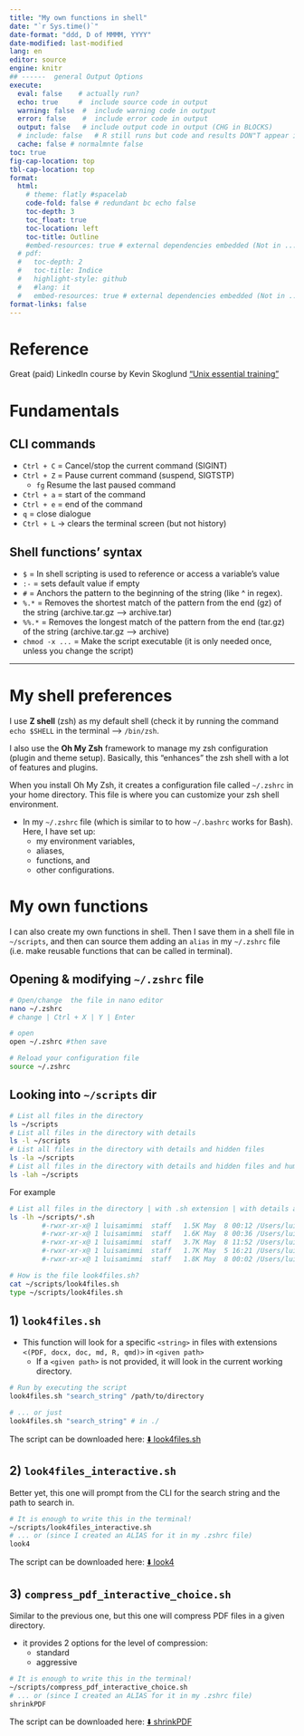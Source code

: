 ```yaml
---
title: "My own functions in shell"
date: "`r Sys.time()`"
date-format: "ddd, D of MMMM, YYYY"
date-modified: last-modified
lang: en
editor: source
engine: knitr
## ------  general Output Options
execute:     
  eval: false    # actually run? 
  echo: true     #  include source code in output
  warning: false  #  include warning code in output
  error: false    #  include error code in output
  output: false   # include output code in output (CHG in BLOCKS)
  # include: false   # R still runs but code and results DON"T appear in output  
  cache: false # normalmnte false
toc: true
fig-cap-location: top
tbl-cap-location: top
format:
  html:
    # theme: flatly #spacelab
    code-fold: false # redundant bc echo false 
    toc-depth: 3
    toc_float: true
    toc-location: left
    toc-title: Outline
    #embed-resources: true # external dependencies embedded (Not in ..._files/)
  # pdf:
  #   toc-depth: 2
  #   toc-title: Indice
  #   highlight-style: github
  #   #lang: it
  #   embed-resources: true # external dependencies embedded (Not in ..._files/)
format-links: false
---
```


# Reference

Great (paid) LinkedIn course by Kevin Skoglund ["Unix essential training"](https://www.linkedin.com/learning/unix-essential-training/unix-text-editors)

# Fundamentals 

## CLI commands

+ `Ctrl + C` = Cancel/stop the current command (SIGINT)
+ `Ctrl + Z` = Pause current command (suspend, SIGTSTP)
  + `fg`	Resume the last paused command
+ `Ctrl + a` = start of the command
+ `Ctrl + e` = end of the command
+ `q` = close dialogue
+ `Ctrl + L` → clears the terminal screen (but not history)


## Shell functions' syntax

+ `$` = In shell scripting is used to reference or access a variable's value
+ `:-` = sets default value if empty
+ `#` = Anchors the pattern to the beginning of the string (like ^ in regex).
+ `%.*` = Removes the shortest match of the pattern from the end (gz) of the string (archive.tar.gz --> archive.tar)
+ `%%.*` = Removes the longest match of the pattern from the end (tar.gz) of the string (archive.tar.gz --> archive)
+ `chmod -x ...` = Make the script executable (it is only needed once, unless you change the script)


---

# My shell preferences

I use **Z shell** (zsh) as my default shell (check it by running the command `echo $SHELL` in the terminal --> `/bin/zsh`. 

I also use the **Oh My Zsh** framework to manage my zsh configuration (plugin and theme setup). Basically, this "enhances" the zsh shell with a lot of features and plugins.

When you install Oh My Zsh, it creates a configuration file called `~/.zshrc` in your home directory. This file is where you can customize your zsh shell environment.

+ In my `~/.zshrc` file (which is similar to to how `~/.bashrc` works for Bash). Here, I have set up:
	+ my environment variables, 
	+ aliases, 
	+ functions, and 
	+ other configurations.


# My own functions 

I can also create my own functions in shell. Then I save them in a shell file in `~/scripts`, and then can source them adding an `alias` in my `~/.zshrc` file (i.e. make reusable functions that can be called in terminal).

## Opening & modifying `~/.zshrc` file

```bash
# Open/change  the file in nano editor
nano ~/.zshrc
# change | Ctrl + X | Y | Enter

# open 
open ~/.zshrc #then save 

# Reload your configuration file
source ~/.zshrc
```

## Looking into `~/scripts` dir

```bash
# List all files in the directory
ls ~/scripts
# List all files in the directory with details
ls -l ~/scripts
# List all files in the directory with details and hidden files
ls -la ~/scripts
# List all files in the directory with details and hidden files and human readable sizes
ls -lah ~/scripts
```

For example 
```bash
# List all files in the directory | with .sh extension | with details and human readable sizes 
ls -lh ~/scripts/*.sh  
		#-rwxr-xr-x@ 1 luisamimmi  staff   1.5K May  8 00:12 /Users/luisamimmi/scripts/compress_pdf.sh
		#-rwxr-xr-x@ 1 luisamimmi  staff   1.6K May  8 00:36 /Users/luisamimmi/scripts/compress_pdf_interactive.sh
		#-rwxr-xr-x@ 1 luisamimmi  staff   3.7K May  8 11:52 /Users/luisamimmi/scripts/compress_pdf_interactive_choice.sh
		#-rwxr-xr-x@ 1 luisamimmi  staff   1.7K May  5 16:21 /Users/luisamimmi/scripts/look4files.sh
		#-rwxr-xr-x@ 1 luisamimmi  staff   1.8K May  8 00:02 /Users/luisamimmi/scripts/look4files_interactive.sh
```


```bash
# How is the file look4files.sh?
cat ~/scripts/look4files.sh
type ~/scripts/look4files.sh
```

## 1) `look4files.sh` 

+ This function will look for a specific `<string>` in files with extensions `<(PDF, docx, doc, md, R, qmd)>` in `<given path>`
	+ If a `<given path>` is not provided, it will look in the current working directory.
	
```bash
# Run by executing the script
look4files.sh "search_string" /path/to/directory

# ... or just 
look4files.sh "search_string" # in ./ 
```

The script can be downloaded here: [⬇️  look4files.sh](scripts/look4files.sh)  

 
## 2) `look4files_interactive.sh`

Better yet, this one will prompt from the CLI for the search string and the path to search in.

```bash
# It is enough to write this in the terminal!
~/scripts/look4files_interactive.sh
# ... or (since I created an ALIAS for it in my .zshrc file)
look4
```

The script can be downloaded here: [⬇️ look4](scripts/look4files_interactive.sh)  

 
## 3) `compress_pdf_interactive_choice.sh`

Similar to the previous one, but this one will compress PDF files in a given directory.

+ it provides 2 options for the level of compression:
	+ standard
	+ aggressive
 
```bash
# It is enough to write this in the terminal!
~/scripts/compress_pdf_interactive_choice.sh
# ... or (since I created an ALIAS for it in my .zshrc file)
shrinkPDF
``` 

The script can be downloaded here: [⬇️ shrinkPDF](scripts/compress_pdf_interactive_choice.sh)  
